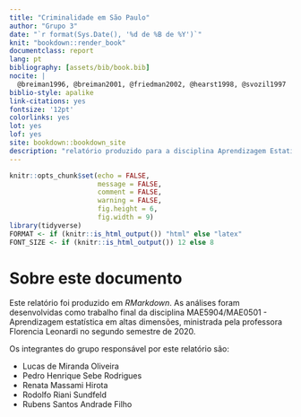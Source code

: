 ```yaml
---
title: "Criminalidade em São Paulo"
author: "Grupo 3"
date: "`r format(Sys.Date(), '%d de %B de %Y')`"
knit: "bookdown::render_book"
documentclass: report
lang: pt
bibliography: [assets/bib/book.bib]
nocite: |
  @breiman1996, @breiman2001, @friedman2002, @hearst1998, @svozil1997
biblio-style: apalike
link-citations: yes
fontsize: '12pt'
colorlinks: yes 
lot: yes
lof: yes
site: bookdown::bookdown_site
description: "relatório produzido para a disciplina Aprendizagem Estatística em Altas Dimensões."
---
```


```r
knitr::opts_chunk$set(echo = FALSE, 
                      message = FALSE, 
                      comment = FALSE, 
                      warning = FALSE, 
                      fig.height = 6, 
                      fig.width = 9)
library(tidyverse)
FORMAT <- if (knitr::is_html_output()) "html" else "latex"
FONT_SIZE <- if (knitr::is_html_output()) 12 else 8
```



# Sobre este documento {-}

Este relatório foi produzido em *RMarkdown*. As análises foram desenvolvidas como trabalho final da disciplina MAE5904/MAE0501 - Aprendizagem estatística em altas dimensões, ministrada pela professora Florencia Leonardi no segundo semestre de 2020.

Os integrantes do grupo responsável por este relatório são:

- Lucas de Miranda Oliveira 
- Pedro Henrique Sebe Rodrigues
- Renata Massami Hirota
- Rodolfo Riani Sundfeld
- Rubens Santos Andrade Filho




